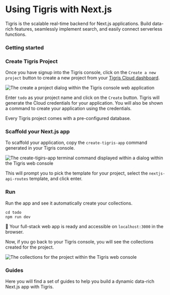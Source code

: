 
# Using Tigris with Next.js

Tigris is the scalable real-time backend for Next.js applications. Build
data-rich features, seamlessly implement search, and easily connect
serverless functions.

### Getting started

<Installation />

### Create Tigris Project

Once you have signup into the Tigris console, click on the `Create a new project`
button to create a new project from your
[Tigris Cloud dashboard](https://console.preview.tigrisdata.cloud/).

![The create a project dialog within the Tigris console web application](/img/screenshots/create-new-project-dialog.jpg)

Enter `todo` as your project name and click on the `Create` button. Tigris will generate the Cloud credentials for your application. You will also be shown a command to create your application using the credentials.

Every Tigris project comes with a pre-configured database.

### Scaffold your Next.js app

To scaffold your application, copy the `create-tigris-app` command generated in your Tigris console.

![The create-tigirs-app terminal command displayed within a dialog within the Tigris web console](/img/screenshots/create-tigris-app-command.png)

This will prompt you to pick the template for your project, select the `nextjs-api-routes` template, and click enter.

### Run

Run the app and see it automatically create your collections.

```shell
cd todo
npm run dev
```

:tada: Your full-stack web app is ready and accessible on `localhost:3000` in the browser.

Now, if you go back to your Tigris console, you will see the collections created for the project.

![The collections for the project within the Tigris web console](/img/screenshots/created-collections.png)

### Guides

Here you will find a set of guides to help you build a dynamic data-rich Next.js app with Tigris.

<NextjsGuidesSection className="two-cols" />

